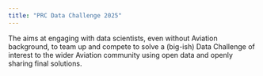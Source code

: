 ```yaml
---
title: "PRC Data Challenge 2025"
---
```


The \acr{PRC} aims at engaging with data scientists, even without
Aviation background, to team up and compete to solve a (big-ish) Data Challenge
of interest to the wider Aviation community using open data and openly sharing
final solutions.


